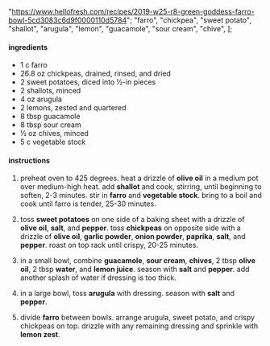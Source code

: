   "https://www.hellofresh.com/recipes/2019-w25-r8-green-goddess-farro-bowl-5cd3083c6d9f0000110d5784";
  "farro",
  "chickpea",
  "sweet potato",
  "shallot",
  "arugula",
  "lemon",
  "guacamole",
  "sour cream",
  "chive",
];

#### ingredients

- 1 c farro
- 26.8 oz chickpeas, drained, rinsed, and dried
- 2 sweet potatoes, diced into ½-in pieces
- 2 shallots, minced
- 4 oz arugula
- 2 lemons, zested and quartered
- 8 tbsp guacamole
- 8 tbsp sour cream
- ½ oz chives, minced
- 5 c vegetable stock

#### instructions

1. preheat oven to 425 degrees. heat a drizzle of **olive oil** in a medium pot over medium-high heat. add **shallot** and cook, stirring, until beginning to soften, 2-3 minutes. stir in **farro** and **vegetable stock**. bring to a boil and cook until farro is tender, 25-30 minutes.

2. toss **sweet potatoes** on one side of a baking sheet with a drizzle of **olive oil**, **salt**, and **pepper**. toss **chickpeas** on opposite side with a drizzle of **olive oil**, **garlic powder**, **onion powder**, **paprika**, **salt**, and **pepper**. roast on top rack until crispy, 20-25 minutes.

3. in a small bowl, combine **guacamole**, **sour cream**, **chives**, 2 tbsp **olive oil**, 2 tbsp **water**, and **lemon juice**. season with **salt** and **pepper**. add another splash of water if dressing is too thick.

4. in a large bowl, toss **arugula** with dressing. season with **salt** and **pepper**.

5. divide **farro** between bowls. arrange arugula, sweet potato, and crispy chickpeas on top. drizzle with any remaining dressing and sprinkle with **lemon zest**.
